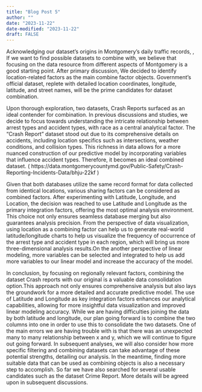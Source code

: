 ```yaml
---
title: "Blog Post 5"
author: ""
date: "2023-11-22"
date-modified: "2023-11-22"
draft: FALSE
---
```


Acknowledging our dataset's origins in Montgomery's daily traffic records, , If we want to find possible datasets to combine with, we believe that focusing on the data resource from different aspects of Montgomery is a good starting point. After primary discussion, We decided to identify location-related factors as the main combine factor objects. Government's official dataset, replete with detailed location coordinates, longitude, latitude, and street names, will be the prime candidates for dataset combination.

Upon thorough exploration, two datasets, Crash Reports surfaced as an ideal contender for combination. In previous discussions and studies, we decide to  focus towards understanding the intricate relationship between arrest types and accident types, with race as a central analytical factor. The "Crash Report" dataset stood out due to its comprehensive details on accidents, including location specifics such as intersections, weather conditions, and collision types. This richness in data allows for a more nuanced construction of our predictive model by incorporating variables that influence accident types. Therefore, it becomes an ideal combined dataset. ( https://data.montgomerycountymd.gov/Public-Safety/Crash-Reporting-Incidents-Data/bhju-22kf )

Given that both databases utilize the same record format for data collected from identical locations, various sharing factors can be considered as combined factors. After experimenting with Latitude, Longitude, and Location, the decision was reached to use Latitude and Longitude as the primary integration factors, offering the most optimal analysis environment. This choice not only ensures seamless database merging but also guarantees analysis precision. From the perspective of data visualization, using location as a combining factor can help us to generate real-world latitude/longitude charts to help us visualize the frequency of occurrence of the arrest type and accident type in each region, which will bring us more three-dimensional analysis results.On the another perspective of linear modeling, more variables can be selected and integrated to help us add more variables to our linear model and increase the accuracy of the model. 

In conclusion, by focusing on regionally relevant factors, combining the dataset Crash reports with our original is a valuable data consolidation option.This approach not only ensures comprehensive analysis but also lays the groundwork for a more detailed and accurate predictive model. The use of Latitude and Longitude as key integration factors enhances our analytical capabilities, allowing for more insightful data visualization and improved linear modeling accuracy. While we are having difficulties joining the data by both latitude and longitude, our plan going forward is to combine the two columns into one in order to use this to consolidate the two datasets. One of the main errors we are having trouble with is that there was an unexpected many to many relationship between x and y, which we will continue to figure out going forward. In subsequent analyses, we will also consider how more specific filtering and combining datasets can take advantage of these potential strengths, detailing our analysis. In the meantime, finding more suitable data that can be used as combining objects is also a necessary step to accomplish. So far we have also searched for several usable candidates such as the dataset Crime Report. More details will be agreed upon in subsequent discussions. 
